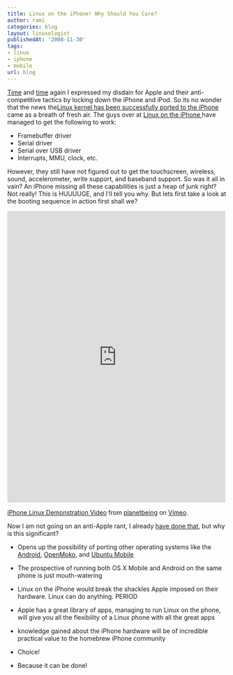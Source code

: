 ```yaml
---
title: Linux on the iPhone! Why Should You Care?
author: rami
categories: blog
layout: linuxologist
publishedAt: '2008-11-30'
tags:
- linux
- iphone
- mobile
url: blog
---
```


[Time](/2008/07/11/sourceforge-on-your-iphone) and [time](/2008/07/25/iphone-3g-a-beautiful-jail) again I expressed my disdain for Apple and their anti-competitive tactics by locking down the iPhone and iPod. So its no wonder that the news the[Linux kernel has been successfully ported to the iPhone ](http://linuxoniphone.blogspot.com/2008/11/linux-on-iphone.html)came as a breath of fresh air. The guys over at [Linux on the iPhone ](http://www.iphonelinux.org/index.php/Main_Page) have managed to get the following to work:

* Framebuffer driver
* Serial driver
* Serial over USB driver
* Interrupts, MMU, clock, etc.

However, they still have not figured out to get the touchscreen, wireless, sound, accelerometer, write support, and baseband support. So was it all in vain? An iPhone missing all these capabilities is just a heap of junk right? Not really! This is HUUUUGE, and I'll tell you why. But lets first take a look at the booting sequence in action first shall we?

<iframe src="https://player.vimeo.com/video/2373142" width="500" height="667" frameborder="0" webkitallowfullscreen mozallowfullscreen allowfullscreen></iframe> <p><a href="https://vimeo.com/2373142">iPhone Linux Demonstration Video</a> from <a href="https://vimeo.com/user983560">planetbeing</a> on <a href="https://vimeo.com">Vimeo</a>.</p>

Now I am not going on an anti-Apple rant, I already [have done that](/2008/07/25/iphone-3g-a-beautiful-jail), but why is this significant?

* Opens up the possibility of porting other operating systems like the [Android](http://code.google.com/android/), [OpenMoko](http://www.openmoko.org), and [Ubuntu Mobile](http://www.ubuntu.com/products/mobile)

* The prospective of running both OS X Mobile and Android on the same phone is just mouth-watering
* Linux on the iPhone would break the shackles Apple imposed on their hardware. Linux can do anything. PERIOD
* Apple has a great library of apps, managing to run Linux on the phone, will give you all the flexibility of a Linux phone with all the great apps
* knowledge gained about the iPhone hardware will be of incredible practical value to the homebrew iPhone community
* Choice!
* Because it can be done!
